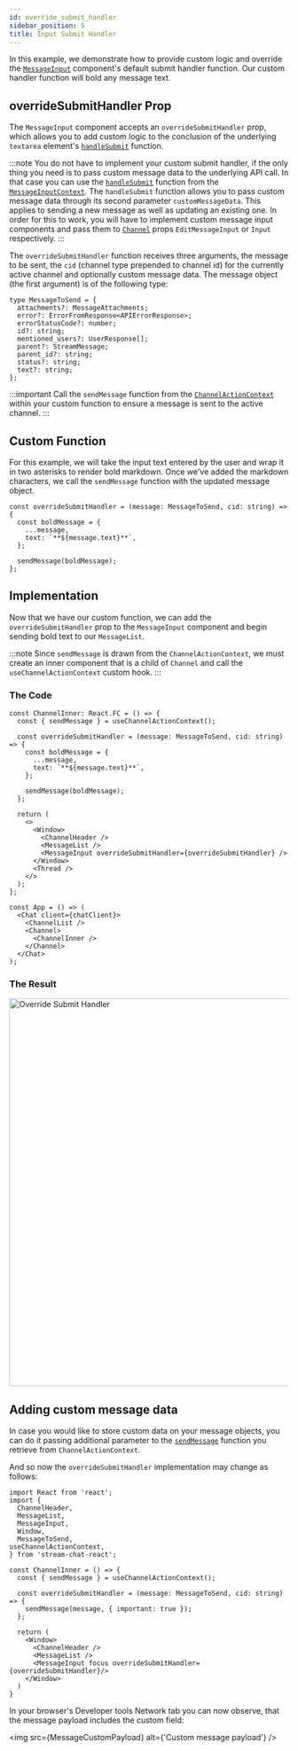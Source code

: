 ```yaml
---
id: override_submit_handler
sidebar_position: 5
title: Input Submit Handler
---
```



In this example, we demonstrate how to provide custom logic and override the [`MessageInput`](../../components/message-input-components/message-input.mdx)
component's default submit handler function. Our custom handler function will bold any message text.

## overrideSubmitHandler Prop

The `MessageInput` component accepts an `overrideSubmitHandler` prop, which allows you to add custom logic to the
conclusion of the underlying `textarea` element's [`handleSubmit`](https://github.com/GetStream/stream-chat-react/blob/master/src/components/MessageInput/hooks/useSubmitHandler.ts)
function.

:::note
You do not have to implement your custom submit handler, if the only thing you need is to pass custom message data to the underlying API call. In that case you can use the [`handleSubmit`](https://github.com/GetStream/stream-chat-react/blob/master/src/components/MessageInput/hooks/useSubmitHandler.ts) function from the [`MessageInputContext`](../../components/contexts/message-input-context.mdx). The `handleSubmit` function allows you to pass custom message data through its second parameter `customMessageData`. This applies to sending a new message as well as updating an existing one. In order for this to work, you will have to implement custom message input components and pass them to [`Channel`](../../components/core-components/channel.mdx)  props `EditMessageInput` or `Input` respectively.
:::

The `overrideSubmitHandler` function receives three arguments, the message to be sent, the `cid` (channel type prepended to channel id)
for the currently active channel and optionally custom message data. The message object (the first argument) is of the following type:

```tsx
type MessageToSend = {
  attachments?: MessageAttachments;
  error?: ErrorFromResponse<APIErrorResponse>;
  errorStatusCode?: number;
  id?: string;
  mentioned_users?: UserResponse[];
  parent?: StreamMessage;
  parent_id?: string;
  status?: string;
  text?: string;
};
```

:::important
Call the `sendMessage` function from the [`ChannelActionContext`](../../components/contexts/channel-action-context.mdx#sendmessage) within
your custom function to ensure a message is sent to the active channel.
:::

## Custom Function

For this example, we will take the input text entered by the user and wrap it in two asterisks to render bold markdown. Once we've
added the markdown characters, we call the `sendMessage` function with the updated message object.

```tsx
const overrideSubmitHandler = (message: MessageToSend, cid: string) => {
  const boldMessage = {
    ...message,
    text: `**${message.text}**`,
  };

  sendMessage(boldMessage);
};
```

## Implementation

Now that we have our custom function, we can add the `overrideSubmitHandler` prop to the `MessageInput` component and begin sending
bold text to our `MessageList`.

:::note
Since `sendMessage` is drawn from the `ChannelActionContext`, we must create an inner component that is a child of `Channel` and
call the `useChannelActionContext` custom hook.
:::

### The Code

```tsx
const ChannelInner: React.FC = () => {
  const { sendMessage } = useChannelActionContext();

  const overrideSubmitHandler = (message: MessageToSend, cid: string) => {
    const boldMessage = {
      ...message,
      text: `**${message.text}**`,
    };

    sendMessage(boldMessage);
  };

  return (
    <>
      <Window>
        <ChannelHeader />
        <MessageList />
        <MessageInput overrideSubmitHandler={overrideSubmitHandler} />
      </Window>
      <Thread />
    </>
  );
};

const App = () => (
  <Chat client={chatClient}>
    <ChannelList />
    <Channel>
      <ChannelInner />
    </Channel>
  </Chat>
);
```

### The Result

<img src={SubmitHandler} alt='Override Submit Handler' width='700' />


## Adding custom message data

In case you would like to store custom data on your message objects, you can do it passing additional parameter to the [`sendMessage`](../../components/contexts/channel-action-context.mdx#sendmessage) function you retrieve from `ChannelActionContext`.

And so now the `overrideSubmitHandler` implementation may change as follows:

```tsx
import React from 'react';
import {
  ChannelHeader,
  MessageList,
  MessageInput,
  Window,
  MessageToSend,
useChannelActionContext,
} from 'stream-chat-react';

const ChannelInner = () => {
  const { sendMessage } = useChannelActionContext();

  const overrideSubmitHandler = (message: MessageToSend, cid: string) => {
    sendMessage(message, { important: true });
  };

  return (
    <Window>
      <ChannelHeader />
      <MessageList />
      <MessageInput focus overrideSubmitHandler={overrideSubmitHandler}/>
    </Window>
  )
}
```

In your browser's Developer tools Network tab you can now observe, that the message payload includes the custom field:

<img src={MessageCustomPayload} alt={'Custom message payload'} />
